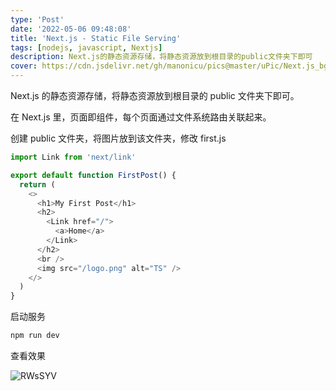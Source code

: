 ```yaml
---
type: 'Post'
date: '2022-05-06 09:48:08'
title: 'Next.js - Static File Serving'
tags: [nodejs, javascript, Nextjs]
description: Next.js的静态资源存储，将静态资源放到根目录的public文件夹下即可
cover: https://cdn.jsdelivr.net/gh/manonicu/pics@master/uPic/Next.js_bg.svg
---
```


Next.js 的静态资源存储，将静态资源放到根目录的 public 文件夹下即可。

在 Next.js 里，页面即组件，每个页面通过文件系统路由关联起来。

创建 public 文件夹，将图片放到该文件夹，修改 first.js

```js
import Link from 'next/link'

export default function FirstPost() {
  return (
    <>
      <h1>My First Post</h1>
      <h2>
        <Link href="/">
          <a>Home</a>
        </Link>
      </h2>
      <br />
      <img src="/logo.png" alt="TS" />
    </>
  )
}
```

启动服务

```bash
npm run dev
```

查看效果

![RWsSYV](https://cdn.jsdelivr.net/gh/manonicu/pics@master/uPic/RWsSYV.png)
